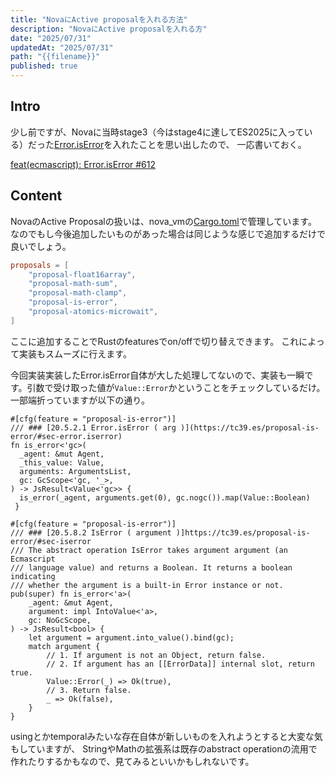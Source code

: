 ```yaml
---
title: "NovaにActive proposalを入れる方法"
description: "NovaにActive proposalを入れる方"
date: "2025/07/31"
updatedAt: "2025/07/31"
path: "{{filename}}"
published: true
---
```


## Intro

少し前ですが、Novaに当時stage3（今はstage4に達してES2025に入っている）だった[Error.isError](https://tc39.es/proposal-is-error/#sec-error.iserror)を入れたことを思い出したので、
一応書いておく。

[feat(ecmascript): Error.isError #612](https://github.com/trynova/nova/pull/612)

## Content

NovaのActive Proposalの扱いは、nova_vmの[Cargo.toml](https://github.com/trynova/nova/blob/main/nova_vm/Cargo.toml#L76-L82)で管理しています。
なのでもし今後追加したいものがあった場合は同じような感じで追加するだけで良いでしょう。

```toml
proposals = [
    "proposal-float16array",
    "proposal-math-sum",
    "proposal-math-clamp",
    "proposal-is-error",
    "proposal-atomics-microwait",
]
```

ここに追加することでRustのfeaturesでon/offで切り替えできます。
これによって実装もスムーズに行えます。

今回実装実装したError.isError自体が大した処理してないので、実装も一瞬です。引数で受け取った値が`Value::Error`かということをチェックしているだけ。
一部端折っていますが以下の通り。

```
#[cfg(feature = "proposal-is-error")]
/// ### [20.5.2.1 Error.isError ( arg )](https://tc39.es/proposal-is-error/#sec-error.iserror)
fn is_error<'gc>(
  _agent: &mut Agent,
  _this_value: Value,
  arguments: ArgumentsList,
  gc: GcScope<'gc, '_>,
) -> JsResult<Value<'gc>> {
  is_error(_agent, arguments.get(0), gc.nogc()).map(Value::Boolean)
 }

#[cfg(feature = "proposal-is-error")]
/// ### [20.5.8.2 IsError ( argument )]https://tc39.es/proposal-is-error/#sec-iserror
/// The abstract operation IsError takes argument argument (an Ecmascript
/// language value) and returns a Boolean. It returns a boolean indicating
/// whether the argument is a built-in Error instance or not.
pub(super) fn is_error<'a>(
    _agent: &mut Agent,
    argument: impl IntoValue<'a>,
    gc: NoGcScope,
) -> JsResult<bool> {
    let argument = argument.into_value().bind(gc);
    match argument {
        // 1. If argument is not an Object, return false.
        // 2. If argument has an [[ErrorData]] internal slot, return true.
        Value::Error(_) => Ok(true),
        // 3. Return false.
        _ => Ok(false),
    }
}
```

usingとかtemporalみたいな存在自体が新しいものを入れようとすると大変な気もしていますが、
StringやMathの拡張系は既存のabstract operationの流用で作れたりするかもなので、見てみるといいかもしれないです。
